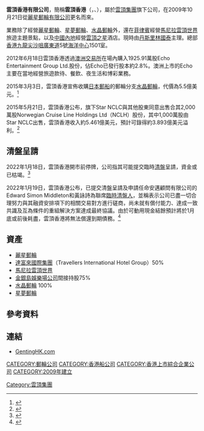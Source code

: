 '''雲頂香港有限公司'''，簡稱'''雲頂香港'''（{{lang-en|Genting Hong Kong Limited}}，{{hkex|0678}}、{{sgx|S21}}），屬於[[雲頂集團|雲頂集團]]旗下公司，在2009年10月21日從[[麗星郵輪有限公司|麗星郵輪有限公司]]更名而來。

業務除了經營[[麗星郵輪|麗星郵輪]]、[[星夢郵輪|星夢郵輪]]、[[水晶郵輪|水晶郵輪]]外，還在[[菲律賓|菲律賓]]經營[[馬尼拉雲頂世界|馬尼拉雲頂世界]]旅遊主題景點，以及[[中國內地|中國內地]]經營[[雲頂之星|雲頂之星]]酒店。現時由[[丹斯里|丹斯里]][[林國泰|林國泰]]主理。總部[[香港|香港]][[九龍|九龍]][[尖沙咀|尖沙咀]][[廣東道|廣東道]]5號[[海洋中心|海洋中心]]1501室。

2012年6月18日雲頂香港透過[[澳洲交易所|澳洲交易所]]在場內購入1925.91萬股Echo Entertainment Group Ltd.股份，佔Echo已發行股本約2.8%。澳洲上市的Echo主要在當地經營旅遊款待、餐飲、夜生活和博彩業務。

2015年3月3日，雲頂香港宣佈收購[[日本郵船|日本郵船]]的郵輪分支[[水晶郵輪|水晶郵輪]]，代價為5.5億美元。<ref>{{cite news|url=http://www2.hkej.com/instantnews/announcement/article/999054|title=雲頂香港購日NYK郵輪分支 明復牌|date=2015年3月3日|newspaper=[[信報|信報]]|accessdate=2015年3月4日|archive-date=2019年3月29日|archive-url=https://web.archive.org/web/20190329150356/http://www2.hkej.com/instantnews/announcement/article/999054|dead-url=no}}</ref>

2015年5月21日，雲頂香港公布，旗下Star NCLC與其他股東同意出售合其2,000萬股Norwegian Cruise Line Holdings Ltd（NCLH）股份，其中1,000萬股由Star NCLC出售，雲頂香港收入約5.461億美元，預計可錄得約3.893億美元溢利。<ref>{{cite news|url=http://hk.on.cc/hk/bkn/cnt/finance/20150521/bkn-20150521074448067-0521_00842_001.html|title=雲頂香港售NCLH股份　今復牌|date=2015年5月21日|newspaper=[[東方日報_(香港)|東方日報 (香港)]]|accessdate=2015年5月21日|archive-date=2019年3月29日|archive-url=https://web.archive.org/web/20190329172605/https://hk.on.cc/hk/bkn/cnt/finance/20150521/bkn-20150521074448067-0521_00842_001.html|dead-url=no}}</ref>

==清盤呈請==
2022年1月18日，雲頂香港開市前停牌，公司指其可能提交臨時[[清盤|清盤]]呈請，資金或已枯竭。<ref>{{cite news|url=https://www.bloomberg.com/news/articles/2022-01-18/genting-hong-kong-may-file-for-liquidation-as-funding-dries-up|title=Genting Hong Kong Looks to Liquidation as Funding Dries Up|date=2022年1月18日|newspaper=[[彭博新聞社|彭博新聞社]]|accessdate=2022-01-18|archive-date=2022-02-01|archive-url=https://web.archive.org/web/20220201215813/https://www.bloomberg.com/news/articles/2022-01-18/genting-hong-kong-may-file-for-liquidation-as-funding-dries-up|dead-url=no}}</ref>

2022年1月19日，雲頂香港公布，已提交清盤呈請及申請任命安邁顧問有限公司的Edward Simon Middleton和黃詠詩為聯席[[臨時清盤人|臨時清盤人]]，並稱表示公司已盡一切合理努力與其融資安排項下的相關交易對方進行磋商，尚未就有償付能力、達成一致共識及互為條件的重組解決方案達成最終協議。由於可動用現金結餘預計將於1月底或前後耗盡，雲頂香港將無法償還到期債務。<ref>{{cite news|url=https://finance.mingpao.com/fin/instantf/20220119/1642553537350/%e9%9b%b2%e9%a0%82%e9%a6%99%e6%b8%af%e6%8f%90%e4%ba%a4%e6%b8%85%e7%9b%a4%e5%91%88%e8%ab%8b-%e7%a8%b1%e8%b3%87%e9%87%91%e6%9c%88%e5%ba%95%e8%80%97%e7%9b%a1-%e7%84%a1%e6%b3%95%e5%84%9f%e9%82%84%e5%88%b0%e6%9c%9f%e5%82%b5%e5%8b%99|title=雲頂香港提交清盤呈請 稱資金月底耗盡 無法償還到期債務|date=2022年1月19日|newspaper=[[明報|明報]]|accessdate=2022年1月19日|archive-date=2022年1月19日|archive-url=https://web.archive.org/web/20220119093423/https://finance.mingpao.com/fin/instantf/20220119/1642553537350/%e9%9b%b2%e9%a0%82%e9%a6%99%e6%b8%af%e6%8f%90%e4%ba%a4%e6%b8%85%e7%9b%a4%e5%91%88%e8%ab%8b-%e7%a8%b1%e8%b3%87%e9%87%91%e6%9c%88%e5%ba%95%e8%80%97%e7%9b%a1-%e7%84%a1%e6%b3%95%e5%84%9f%e9%82%84%e5%88%b0%e6%9c%9f%e5%82%b5%e5%8b%99|dead-url=no}}</ref>

==資產==
*[[麗星郵輪|麗星郵輪]]
*[[達富來國際集團|達富來國際集團]]（Travellers International Hotel Group）50%
*[[馬尼拉雲頂世界|馬尼拉雲頂世界]]
*[[金銀島娛樂場公司|金銀島娛樂場公司]]間接持股75%
*[[水晶郵輪|水晶郵輪]] 100%
*[[星夢郵輪|星夢郵輪]]

==參考資料==
{{reflist}}

==連結==
*[http://www.gentinghk.com GentingHK.com] {{Wayback|url=http://www.gentinghk.com/ |date=20120307123830 }}

[[CATEGORY:郵輪公司|CATEGORY:郵輪公司]]
[[CATEGORY:香港船公司|CATEGORY:香港船公司]]
[[CATEGORY:香港上市綜合企業公司|CATEGORY:香港上市綜合企業公司]]
[[Category:雲頂集團|Category:雲頂集團]]
[[CATEGORY:2009年建立|CATEGORY:2009年建立]]
